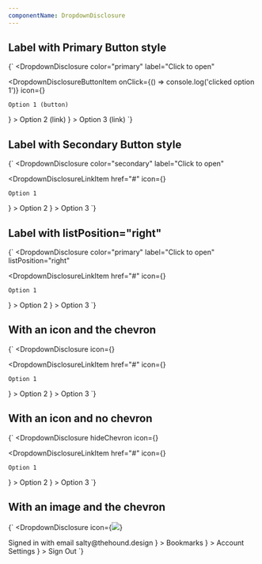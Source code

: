 ```yaml
---
componentName: DropdownDisclosure
---
```


## Label with Primary Button style

<LiveComponent>{`
<DropdownDisclosure
  color="primary"
  label="Click to open"
>
  <DropdownDisclosureButtonItem
    onClick={() => console.log('clicked option 1')}
    icon={<SwingsetTestIcon name="plus" />}
  >
    Option 1 (button)
  </DropdownDisclosureButtonItem>
  <DropdownDisclosureLinkItem
    href="#"
    icon={<SwingsetTestIcon name="plus" />}
  >
    Option 2 (link)
  </DropdownDisclosureLinkItem>
  <DropdownDisclosureLinkItem
    href="#"
    icon={<SwingsetTestIcon name="plus" />}
  >
    Option 3 (link)
  </DropdownDisclosureLinkItem>
</DropdownDisclosure>
`}</LiveComponent>

## Label with Secondary Button style

<LiveComponent>{`
<DropdownDisclosure
  color="secondary"
  label="Click to open"
>
  <DropdownDisclosureLinkItem
    href="#"
    icon={<SwingsetTestIcon name="plus" />}
  >
    Option 1
  </DropdownDisclosureLinkItem>
  <DropdownDisclosureLinkItem
    href="#"
    icon={<SwingsetTestIcon name="plus" />}
  >
    Option 2
  </DropdownDisclosureLinkItem>
  <DropdownDisclosureLinkItem
    href="#"
    icon={<SwingsetTestIcon name="plus" />}
  >
    Option 3
  </DropdownDisclosureLinkItem>
</DropdownDisclosure>
`}</LiveComponent>

## Label with listPosition="right"

<LiveComponent>{`
<DropdownDisclosure
  color="primary"
  label="Click to open"
  listPosition="right"
>
  <DropdownDisclosureLinkItem
    href="#"
    icon={<SwingsetTestIcon name="plus" />}
  >
    Option 1
  </DropdownDisclosureLinkItem>
  <DropdownDisclosureLinkItem
    href="#"
    icon={<SwingsetTestIcon name="plus" />}
  >
    Option 2
  </DropdownDisclosureLinkItem>
  <DropdownDisclosureLinkItem
    href="#"
    icon={<SwingsetTestIcon name="plus" />}
  >
    Option 3
  </DropdownDisclosureLinkItem>
</DropdownDisclosure>
`}</LiveComponent>

## With an icon and the chevron

<LiveComponent>{`
<DropdownDisclosure
  icon={<SwingsetTestIcon name="plus" size={24} />}
>
  <DropdownDisclosureLinkItem
    href="#"
    icon={<SwingsetTestIcon name="plus" />}
  >
    Option 1
  </DropdownDisclosureLinkItem>
  <DropdownDisclosureLinkItem
    href="#"
    icon={<SwingsetTestIcon name="plus" />}
  >
    Option 2
  </DropdownDisclosureLinkItem>
  <DropdownDisclosureLinkItem
    href="#"
    icon={<SwingsetTestIcon name="plus" />}
  >
    Option 3
  </DropdownDisclosureLinkItem>
</DropdownDisclosure>
`}</LiveComponent>

## With an icon and no chevron

<LiveComponent>{`
<DropdownDisclosure
  hideChevron
  icon={<SwingsetTestIcon name="plus" size={24} />}
>
  <DropdownDisclosureLinkItem
    href="#"
    icon={<SwingsetTestIcon name="plus" />}
  >
    Option 1
  </DropdownDisclosureLinkItem>
  <DropdownDisclosureLinkItem
    href="#"
    icon={<SwingsetTestIcon name="plus" />}
  >
    Option 2
  </DropdownDisclosureLinkItem>
  <DropdownDisclosureLinkItem
    href="#"
    icon={<SwingsetTestIcon name="plus" />}
  >
    Option 3
  </DropdownDisclosureLinkItem>
</DropdownDisclosure>
`}</LiveComponent>

## With an image and the chevron

<LiveComponent>{`
<DropdownDisclosure
  icon={<img src="https://placekitten.com/100/100" />}
>
  <DropdownDisclosureLabelItem>
    Signed in with email
  </DropdownDisclosureLabelItem>
  <DropdownDisclosureDescriptionItem>
    salty@thehound.design
  </DropdownDisclosureDescriptionItem>
  <DropdownDisclosureSeparatorItem />
  <DropdownDisclosureLinkItem
    href="#"
    icon={<SwingsetTestIcon name="bookmark" />}
  >
    Bookmarks
  </DropdownDisclosureLinkItem>
  <DropdownDisclosureLinkItem
    href="#"
    icon={<SwingsetTestIcon name="external-link" />}
  >
    Account Settings
  </DropdownDisclosureLinkItem>
  <DropdownDisclosureLinkItem
    href="#"
    icon={<SwingsetTestIcon name="sign-out" />}
  >
    Sign Out
  </DropdownDisclosureLinkItem>
</DropdownDisclosure>
`}</LiveComponent>
